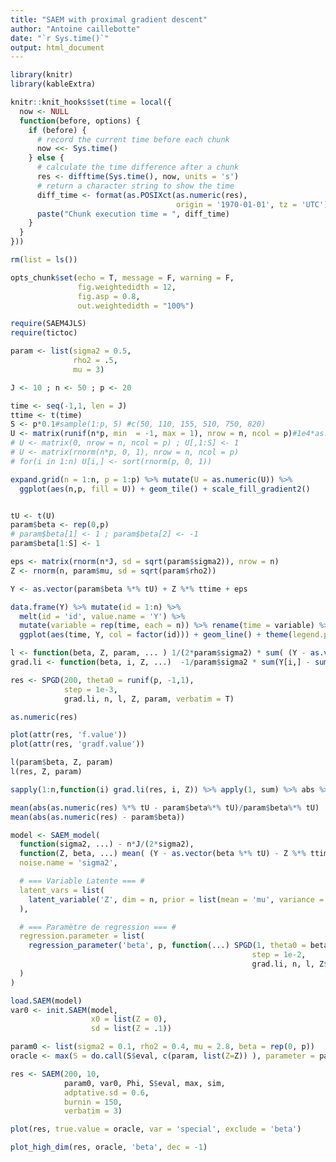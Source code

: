```yaml
---
title: "SAEM with proximal gradient descent"
author: "Antoine caillebotte"
date: "`r Sys.time()`"
output: html_document
---
```


<style type="text/css">
.main-container {
  max-width: 1000px;
  margin-left: auto;
  margin-right: auto;
}
</style>
  
```r
library(knitr)
library(kableExtra)

knitr::knit_hooks$set(time = local({
  now <- NULL
  function(before, options) {
    if (before) {
      # record the current time before each chunk
      now <<- Sys.time()
    } else {
      # calculate the time difference after a chunk
      res <- difftime(Sys.time(), now, units = 's')
      # return a character string to show the time
      diff_time <- format(as.POSIXct(as.numeric(res), 
                                     origin = '1970-01-01', tz = 'UTC'), "%Mmin %Ssec")
      paste("Chunk execution time = ", diff_time)
    }
  }
}))

rm(list = ls())

opts_chunk$set(echo = T, message = F, warning = F,
               fig.weightedidth = 12,
               fig.asp = 0.8,
               out.weightedidth = "100%")

require(SAEM4JLS)
require(tictoc)
```



```r
param <- list(sigma2 = 0.5,
              rho2 = .5,
              mu = 3)

J <- 10 ; n <- 50 ; p <- 20

time <- seq(-1,1, len = J)
ttime <- t(time)
S <- p*0.1#sample(1:p, 5) #c(50, 110, 155, 510, 750, 820)
U <- matrix(runif(n*p, min  = -1, max = 1), nrow = n, ncol = p)#1e4*as.matrix(x)
# U <- matrix(0, nrow = n, ncol = p) ; U[,1:S] <- 1
# U <- matrix(rnorm(n*p, 0, 1), nrow = n, ncol = p)
# for(i in 1:n) U[i,] <- sort(rnorm(p, 0, 1))

expand.grid(n = 1:n, p = 1:p) %>% mutate(U = as.numeric(U)) %>%
  ggplot(aes(n,p, fill = U)) + geom_tile() + scale_fill_gradient2()


tU <- t(U)
param$beta <- rep(0,p)
# param$beta[1] <- 1 ; param$beta[2] <- -1
param$beta[1:S] <- 1

eps <- matrix(rnorm(n*J, sd = sqrt(param$sigma2)), nrow = n)
Z <- rnorm(n, param$mu, sd = sqrt(param$rho2))

Y <- as.vector(param$beta %*% tU) + Z %*% ttime + eps
```

```r
data.frame(Y) %>% mutate(id = 1:n) %>%
  melt(id = 'id', value.name = 'Y') %>%
  mutate(variable = rep(time, each = n)) %>% rename(time = variable) %>%
  ggplot(aes(time, Y, col = factor(id))) + geom_line() + theme(legend.position = 'null')
```


```r
l <- function(beta, Z, param, ... ) 1/(2*param$sigma2) * sum( (Y - as.vector(beta %*% tU) - Z %*% ttime )^2 ) /n
grad.li <- function(beta, i, Z, ...)  -1/param$sigma2 * sum(Y[i,] - sum(beta * U[i,]) - Z[i]*time) * U[i,] /n
```


```r

res <- SPGD(200, theta0 = runif(p, -1,1),
            step = 1e-3,
            grad.li, n, l, Z, param, verbatim = T)

as.numeric(res)

plot(attr(res, 'f.value'))
plot(attr(res, 'gradf.value'))

l(param$beta, Z, param)
l(res, Z, param)

sapply(1:n,function(i) grad.li(res, i, Z)) %>% apply(1, sum) %>% abs %>% (base::max)

mean(abs(as.numeric(res) %*% tU - param$beta%*% tU)/param$beta%*% tU)
mean(abs(as.numeric(res) - param$beta))
```

```r
model <- SAEM_model(
  function(sigma2, ...) - n*J/(2*sigma2),
  function(Z, beta, ...) mean( (Y - as.vector(beta %*% tU) - Z %*% ttime )^2 ),
  noise.name = 'sigma2',

  # === Variable Latente === #
  latent_vars = list(
    latent_variable('Z', dim = n, prior = list(mean = 'mu', variance = 'rho2'))
  ),

  # === Paramètre de regression === #
  regression.parameter = list(
    regression_parameter('beta', p, function(...) SPGD(1, theta0 = beta,
                                                      step = 1e-2,
                                                      grad.li, n, l, Z$Z, parameter) )
  )
)
```







```r
load.SAEM(model)
var0 <- init.SAEM(model,
                  x0 = list(Z = 0),
                  sd = list(Z = .1))

param0 <- list(sigma2 = 0.1, rho2 = 0.4, mu = 2.8, beta = rep(0, p))
oracle <- max(S = do.call(S$eval, c(param, list(Z=Z)) ), parameter = param, Z = list(Z=Z))

res <- SAEM(200, 10,
            param0, var0, Phi, S$eval, max, sim,
            adptative.sd = 0.6,
            burnin = 150,
            verbatim = 3)

plot(res, true.value = oracle, var = 'special', exclude = 'beta')

plot_high_dim(res, oracle, 'beta', dec = -1)
```

























